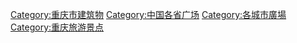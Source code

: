 [[Category:重庆市建筑物|Category:重庆市建筑物]]
[[Category:中国各省广场|Category:中国各省广场]]
[[Category:各城市廣場|Category:各城市廣場]]
[[Category:重庆旅游景点|Category:重庆旅游景点]]